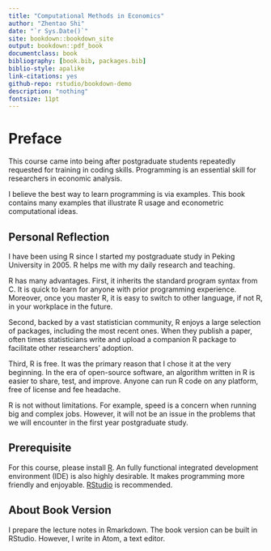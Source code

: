 ```yaml
---
title: "Computational Methods in Economics"
author: "Zhentao Shi"
date: "`r Sys.Date()`"
site: bookdown::bookdown_site
output: bookdown::pdf_book
documentclass: book
bibliography: [book.bib, packages.bib]
biblio-style: apalike
link-citations: yes
github-repo: rstudio/bookdown-demo
description: "nothing"
fontsize: 11pt
---
```

# Preface {-}

This course came into being after postgraduate students repeatedly requested for training in coding skills.
Programming is an essential skill for researchers in economic analysis.

I believe the best way to learn programming is via examples. This book contains many examples that illustrate R usage and econometric computational ideas.

## Personal Reflection {-}

I have been using R since I started my postgraduate study in Peking University in 2005. R helps me with my daily research and teaching.

R has many advantages.
First, it inherits the standard program syntax from C. It is quick to learn for anyone with prior programming experience.
Moreover, once you master R, it is easy to switch to other language, if not R, in your workplace in the future.

Second, backed by a vast statistician community, R enjoys a large selection of packages, including the most recent ones.
When they publish a paper, often times statisticians write and upload a companion R package to facilitate other researchers' adoption.

Third, R is free.
It was the primary reason that I chose it at the very beginning.
In the era of open-source software, an algorithm written in R is easier to share, test, and improve.
Anyone can run R code on any platform, free of license and fee headache.

R is not without limitations. For example, speed is a concern when running big and complex jobs.
However, it will not be an issue in the problems that we will encounter in the first year postgraduate study.

## Prerequisite {-}

For this course, please install [R](http://www.r-project.org/).
An fully functional integrated development environment (IDE) is also highly desirable.
It makes programming more friendly and enjoyable.
[RStudio](http://www.rstudio.com/) is recommended.

## About Book Version {-}

I prepare the lecture notes in Rmarkdown.
The book version can be built in RStudio. However, I write in Atom, a text editor.
